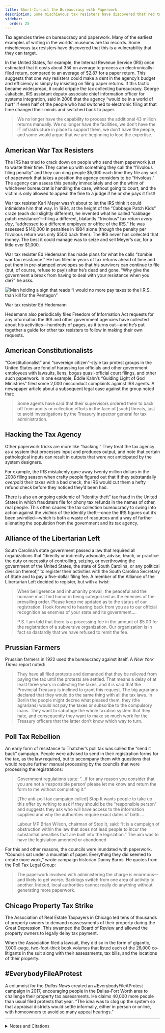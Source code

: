 ```yaml
---
title: Short-Circuit the Bureaucracy with Paperwork
description: Some mischievous tax resisters have discovered that red tape is a vulnerability that they can target.
sidebar:
  order: 25
---
```


Tax agencies thrive on bureaucracy and paperwork.
Many of the earliest examples of writing in the worlds’ museums are tax records.
Some mischievous tax resisters have discovered that this is a vulnerability that they can target.

In the United States, for example, the Internal Revenue Service (IRS) once estimated that it costs about 35¢ on average to process an electronically-filed return, compared to an average of $2.87 for a paper return.
This suggests that one way resisters could make a dent in the agency’s budget and efficiency is simply by insisting on filing paper returns.
If this tactic became widespread, it could cripple the tax collecting bureaucracy.
George Jakabcin, IRS assistant deputy associate chief information officer for systems integration, said in 2008 that the agency “would be in a world of hurt” if even half of the people who had switched to electronic filing at that time changed their minds and switched back to paper.

> We no longer have the capability to process the additional 43 million returns manually.
> We no longer have the facilities, we don’t have the IT infrastructure in place to support them, we don’t have the people, and some would argue that we are beginning to lose the expertise.

## <Badge text="Example" size="medium" /> American War Tax Resisters

The IRS has tried to crack down on people who send them paperwork just to waste their time.
They came up with something they call the “frivolous filing penalty” and they can ding people $5,000 each time they file any sort of paperwork that takes a position the agency considers to be “frivolous.”
The agency can assess this penalty immediately and on the whim of whichever bureaucrat is handling the case, without going to court, and the victim is only allowed to appeal the fine to a judge if he or she pays it first!

War tax resister Karl Meyer wasn’t about to let the IRS think it could intimidate him that way.
In 1984, at the height of the “Cabbage Patch Kids” craze (each doll slightly different), he invented what he called “cabbage patch resistance”—filing a different, blatantly “frivolous” tax return *every day*, “addressed to a different employee or office of the IRS.”
He was assessed $140,000 in penalties in 1984 alone (though the penalty per frivolous return was only $500 back then).
The IRS never has collected that money.
The best it could manage was to seize and sell Meyer’s car, for a little over $1,000.

War tax resister Ed Hedemann has made plans for what he calls “zombie war tax resistance.”
He has filled in years of tax returns ahead of time and put them in pre-stamped envelopes so that his survivors can continue to file (but, of course, refuse to pay!) after he’s dead and gone.
“Why give the government a break from having to deal with your resistance when you die?” he asks.

![Man holding a sign that reads “I would no more pay taxes to the I.R.S. than kill for the Pentagon”](../../../assets/ed-hedemann.jpg)
<figcaption>War tax resister Ed Hedemann</figcaption>

Hedemann also periodically files Freedom of Information Act requests for any information the IRS and other government agencies have collected about his activities—hundreds of pages, as it turns out—and he’s put together a guide for other tax resisters to follow in making their own requests.

## <Badge text="Example" size="medium" /> American Constitutionalists

“Constitutionalist” and “sovereign citizen”-style tax protest groups in the United States are fond of harassing tax officials and other government employees with lawsuits, liens, bogus quasi-official court filings, and other such paperwork.
In one example, Eddie Kahn’s “Guiding Light of God Ministries” filed some 2,000 misconduct complaints against IRS agents.
A newspaper article about a subsequent legal case against the group noted that:

> Some agents have said that their supervisors ordered them to back off from audits or collection efforts in the face of [such] threats, just to avoid investigations by the Treasury inspector general for tax administration.

## <Badge text="Example" size="medium" /> Hacking the Tax Agency

Other paperwork tricks are more like “hacking.”
They treat the tax agency as a system that processes input and produces output, and note that certain pathological inputs can result in outputs that were not anticipated by the system designers.

For example, the IRS mistakenly gave away twenty million dollars in the 2008 filing season when crafty people figured out that if they substantially *overpaid* their taxes with a bad check, the IRS would cut them a hefty refund check before they noticed they’d been had.

There is also an ongoing epidemic of “identity theft” tax fraud in the United States in which fraudsters file for phony tax refunds in the names of other, real people.
This often causes the tax collection bureaucracy to swing into action against the *victims* of the identity theft—once the IRS figures out it’s been swindled—which is both a waste of resources and a way of further alienating the population from the government and its tax agency.

## <Badge text="Example" size="medium" /> Alliance of the Libertarian Left

South Carolina’s state government passed a law that required all organizations that “directly or indirectly advocate, advise, teach, or practice the duty or necessity of controlling, seizing, or overthrowing the government of the United States, the state of South Carolina, or any political division thereof,” to register their activities with the South Carolina Secretary of State and to pay a five-dollar filing fee.
A member of the Alliance of the Libertarian Left decided to register, but with a twist:

> When belligerence and inhumanity prevail, the peaceful and the humane must find honor in being categorized as the enemies of the prevailing order.
> Please keep me updated as to the status of our registration.
> I look forward to hearing back from you as to our official recognition as enemies of your state and its government.…
>
> P.S. I am told that there is a processing fee in the amount of $5.00 for the registration of a subversive organization.
> Our organization is in fact so dastardly that we have refused to remit the fee.

## <Badge text="Example" size="medium" /> Prussian Farmers

Prussian farmers in 1922 used the bureaucracy against itself.
A <i>New York Times</i> report noted:

> They have all filed protests and demanded that they be relieved from paying the tax until the protests are settled.
> That means a delay of at least three years in collecting the taxes, and it is said that the Provincial Treasury is inclined to grant this request.
> The big agrarians declared that they would do the same thing with all the tax laws.
> In Berlin the people might decree what pleased them, they (the agrarians) would not pay the taxes or subscribe to the compulsory loans.
> They want to sabotage the whole taxation system that they hate, and consequently they want to make so much work for the Treasury officers that the latter don’t know which way to turn.

## <Badge text="Example" size="medium" /> Poll Tax Rebellion

An early form of resistance to Thatcher’s poll tax was called the “send it back” campaign.
People were advised to send in their registration forms for the tax, as the law required, but to accompany them with questions that would require further manual processing by the councils that were processing the registrations:

> Government regulations state: “…if for any reason you consider that you are not a ‘responsible person’ please let me know and return the form to me without completing it.”
>
> [The anti-poll tax campaign called] Stop It wants people to take up this offer by writing to ask if they should be the “responsible person” and suggests they ask who will have access to the information supplied and why the authorities require exact dates of birth.…
>
> Labour MP Brian Wilson, chairman of Stop It, said: “It is a campaign of obstruction within the law that does not lead people to incur the substantial penalties that are built into the legislation.”
> The aim was to have the legislation amended or abandoned.

For this and other reasons, the councils were inundated with paperwork.
“Councils sat under a mountain of paper.
Everything they did seemed to create more work,” wrote campaign historian Danny Burns.
He quotes from the Poll Tax Legal Group:

> The paperwork involved with administering the charge is enormous—and likely to get worse.
> Backlogs switch from one area of activity to another.
> Indeed, local authorities cannot really do anything without generating more paperwork.

## <Badge text="Example" size="medium" /> Chicago Property Tax Strike

The Association of Real Estate Taxpayers in Chicago led tens of thousands of property owners to demand reassessments of their property during the Great Depression.
This swamped the Board of Review and allowed the property owners to legally delay tax payment.

When the Association filed a lawsuit, they did so in the form of gigantic, 7,000-page, two-foot-thick book volumes that listed each of the 26,000 co-litigants in the suit along with their assessments, tax bills, and the locations of their property.

## <Badge text="Example" size="medium" /> #EverybodyFileAProtest

A columnist for the <i>Dallas News</i> created an #EverybodyFileAProtest campaign in 2017, encouraging people in the Dallas-Fort Worth area to challenge their property tax assessments.
He claims 40,000 more people than usual filed protests that year.
“The idea was to clog up the system so that appraisal districts would settle informally, either in person or online, with homeowners to avoid so many appeal hearings.”

<Aside type="wikipedia" title="Wikipedia">
  <WikipediaBadge title="Karl Meyer (activist)" />
  <WikipediaBadge title="Cabbage Patch Kids" />
  <WikipediaBadge title="Sovereign citizen movement" />
  <WikipediaBadge title="Eddie Ray Kahn" />
  <WikipediaBadge title="Identity theft" />
  <WikipediaBadge title="Poll tax (Great Britain)" />
  <WikipediaBadge title="Association of Real Estate Taxpayers" />
</Aside>

---

<details>
<summary>Notes and Citations</summary>

* “Repeated Efforts to Modernize Paper Tax Return Processing Have Been Unsuccessful; However, Actions Can Be Taken to Increase Electronic Filing and Reduce Processing Costs” Treasury Inspector General for Tax Administration report #2009‒40‒130, 10 September 2009, p. 2
* Kristan, Joe “IRS Innovations in Data Security” <i>Tax Update Blog</i> 30 May 2008 (quoting from the <i>TaxAnalysts</i> blog)
* [“Tax resister mails a protest return every day”](https://news.google.com/newspapers?nid=892&dat=19840415&id=E0VQAAAAIBAJ&sjid=6FcDAAAAIBAJ&pg=7090,3131120) <i>Chicago Sun Times</i> 15 April 1984
* “IRS Hits Jackpot” <i>In These Times</i> 27 March 1985
* Brockmann, Stephen “ ‘Cabbage Patch Resistance’ marks a true war-tax hero” <i>The Milwaukee Journal</i> 12 April 1985
* Meyer, Karl “Files Daily Tax Returns” (letter) <i>Friends Journal</i> 15 May 1984, p. 21
* Hedemann, Ed “Zombie War Tax Resistance” <i>More Than a Paycheck</i> December 2011, p. 4
* Hedemann, Ed [“The IRS Files”](https://nwtrcc.org/wp-content/uploads/2015/10/mtap1210.pdf) <i>More Than a Paycheck</i> December 2010, p. 1
* Johnston, David Cay [“Court Is Asked to Block False Complaints Against I.R.S.”](https://www.nytimes.com/2003/12/09/business/court-is-asked-to-block-false-complaints-against-irs.html) <i>New York Times</i> 9 December 2003
* “Inadequate Controls Over Dishonored Checks Put Millions of Dollars at Risk for Erroneous Refund Issuance” Treasury Inspector General for Tax Administration report #2009‒40‒143, 23 September 2009, p. 4
* “IRS Oversight Board Annual Report to Congress: 2011” (see for instance Table 4 on p. 27)
* Gehrke-White, Donna [“ID theft victims in line for hours to get IRS help”](https://www.sun-sentinel.com/2012/08/15/id-theft-victims-in-line-for-hours-to-get-irs-help/) <i>SunSentinel</i> 15 August 2012
* Johnson, Charles [“Civic duties”](https://radgeek.com/gt/2010/02/09/civic-duties/) <i>Rad Geek People’s Daily</i> 9 February 2010
* “Prussian Farmers Fight Income Tax” <i>New York Times</i> 9 April 1922
* Cramb, Auslan [“Labour reveals return to sender poll tax protest”](https://news.google.com/newspapers?id=Izc1AAAAIBAJ&sjid=OKYLAAAAIBAJ&pg=2549,2855170) <i>Glasgow Herald</i> 11 March 1988, p. 7
* Burns, Danny <i>Poll Tax Rebellion</i> AK Press (1992), p. 129, quoting from “Poll Tax Legal Group, Law Review No. 4, March 1991”
* Beito, David T. <i>Taxpayers In Revolt: Tax Resistance During the Great Depression</i> (1989) [pp. 59](https://archive.org/details/taxpayersinrevol0000beit/page/59/mode/1up), [81](https://archive.org/details/taxpayersinrevol0000beit/page/81/mode/1up)
* Lieber, Dave [“How to file a Texas property tax protest—and why you must”](https://www.dallasnews.com/news/watchdog/2017/04/20/how-to-file-a-texas-property-tax-protest-and-why-you-must/) <i>The Dallas Morning News</i> 20 April 2017; [“Ironically, the leader of this year’s property tax protest campaign fails at his own”](https://www.dallasnews.com/news/watchdog/2017/10/12/ironically-the-leader-of-this-years-property-tax-protest-campaign-fails-at-his-own/) <i>The Dallas Morning News</i> 12 October 2017

</details>
